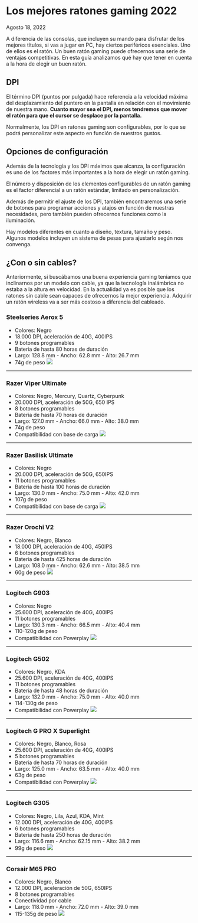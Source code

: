 # Los mejores ratones gaming 2022
Agosto 18, 2022

<div class='espacio'/>

A diferencia de las consolas, que incluyen su mando para disfrutar de los mejores títulos, si vas a jugar en PC, hay ciertos periféricos esenciales. Uno de ellos es el ratón. Un buen ratón gaming puede ofrecernos una serie de ventajas competitivas. En esta guía analizamos qué hay que tener en cuenta a la hora de elegir un buen ratón.

<div class='espacio'/>

## DPI
El término DPI (puntos por pulgada) hace referencia a la velocidad máxima del desplazamiento del puntero en la pantalla en relación con el movimiento de nuestra mano. **Cuanto mayor sea el DPI, menos tendremos que mover el ratón para que el cursor se desplace por la pantalla.**

Normalmente, los DPI en ratones gaming son configurables, por lo que se podrá personalizar este aspecto en función de nuestros gustos.

<div class='espacio'/>

## Opciones de configuración
Además de la tecnología y los DPI máximos que alcanza, la configuración es uno de los factores más importantes a la hora de elegir un ratón gaming.

El número y disposición de los elementos configurables de un ratón gaming es el factor diferencial a un ratón estándar, limitado en personalización.

Además de permitir el ajuste de los DPI, también encontraremos una serie de botones para programar acciones y atajos en función de nuestras necesidades, pero también pueden ofrecernos funciones como la iluminación.

Hay modelos diferentes en cuanto a diseño, textura, tamaño y peso. Algunos modelos incluyen un sistema de pesas para ajustarlo según nos convenga.

<div class='espacio'/>

## ¿Con o sin cables?
Anteriormente, si buscábamos una buena experiencia gaming teníamos que inclinarnos por un modelo con cable, ya que la tecnología inalámbrica no estaba a la altura en velocidad. En la actualidad ya es posible que los ratones sin cable sean capaces de ofrecernos la mejor experiencia. Adquirir un ratón wireless va a ser más costoso a diferencia del cableado.

<div class='espacio'/>

### Steelseries Aerox 5
- Colores: Negro
- 18.000 DPI, aceleración de 40G, 400IPS
- 9 botones programables
- Bateria de hasta 80 horas de duración
- Largo: 128.8 mm - Ancho: 62.8 mm - Alto: 26.7 mm
- 74g de peso
![](/assets/blog-assets/MejoresRatonesGaming2022/SteelSeriesAerox5.webp)

<hr/>
<div class='espacio'/>

### Razer Viper Ultimate
- Colores: Negro, Mercury, Quartz, Cyberpunk
- 20.000 DPI, aceleración de 50G, 650 IPS
- 8 botones programables
- Bateria de hasta 70 horas de duración
- Largo: 127.0 mm - Ancho: 66.0 mm - Alto: 38.0 mm
- 74g de peso
- Compatibilidad con base de carga
![](/assets/blog-assets/MejoresRatonesGaming2022/RazerViperUltimate.webp)

<hr/>
<div class='espacio'/>

### Razer Basilisk Ultimate
- Colores: Negro
- 20.000 DPI, aceleración de 50G, 650IPS
- 11 botones programables
- Bateria de hasta 100 horas de duración
- Largo: 130.0 mm - Ancho: 75.0 mm - Alto: 42.0 mm
- 107g de peso
- Compatibilidad con base de carga
![](/assets/blog-assets/MejoresRatonesGaming2022/RazerBasiliskUltimate.webp)

<hr/>
<div class='espacio'/>

### Razer Orochi V2
- Colores: Negro, Blanco
- 18.000 DPI, aceleración de 40G, 450IPS
- 6 botones programables
- Bateria de hasta 425 horas de duración
- Largo: 108.0 mm - Ancho: 62.6 mm - Alto: 38.5 mm
- 60g de peso
![](/assets/blog-assets/MejoresRatonesGaming2022/RazerOrochiV2.webp)

<hr/>
<div class='espacio'/>

### Logitech G903
- Colores: Negro
- 25.600 DPI, aceleración de 40G, 400IPS
- 11 botones programables
- Largo: 130.3 mm - Ancho: 66.5 mm - Alto: 40.4 mm
- 110-120g de peso
- Compatibilidad con Powerplay
![](/assets/blog-assets/MejoresRatonesGaming2022/LogitechG903.webp)

<hr/>
<div class='espacio'/>

### Logitech G502
- Colores: Negro, KDA
- 25.600 DPI, aceleración de 40G, 400IPS
- 11 botones programables
- Bateria de hasta 48 horas de duración
- Largo: 132.0 mm - Ancho: 75.0 mm - Alto: 40.0 mm
- 114-130g de peso
- Compatibilidad con Powerplay
![](/assets/blog-assets/MejoresRatonesGaming2022/LogitechG502.webp)

<hr/>
<div class='espacio'/>

### Logitech G PRO X Superlight
- Colores: Negro, Blanco, Rosa
- 25.600 DPI, aceleración de 40G, 400IPS
- 5 botones programables
- Bateria de hasta 70 horas de duración
- Largo: 125.0 mm - Ancho: 63.5 mm - Alto: 40.0 mm
- 63g de peso
- Compatibilidad con Powerplay
![](/assets/blog-assets/MejoresRatonesGaming2022/LogitechGPROXSuperlight.webp)

<hr/>
<div class='espacio'/>

### Logitech G305
- Colores: Negro, Lila, Azul, KDA, Mint
- 12.000 DPI, aceleración de 40G, 400IPS
- 6 botones programables
- Bateria de hasta 250 horas de duración
- Largo: 116.6 mm - Ancho: 62.15 mm - Alto: 38.2 mm
- 99g de peso
![](/assets/blog-assets/MejoresRatonesGaming2022/LogitechG305.webp)

<hr/>
<div class='espacio'/>

### Corsair M65 PRO
- Colores: Negro, Blanco
- 12.000 DPI, aceleración de 50G, 650IPS
- 8 botones programables
- Conectividad por cable
- Largo: 118.0 mm - Ancho: 72.0 mm - Alto: 39.0 mm
- 115-135g de peso
![](/assets/blog-assets/MejoresRatonesGaming2022/CorsairM65PR.webp)